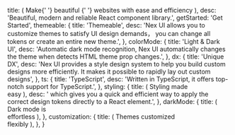 
  title: (
    <span>
      Make{' '}
      <span className='x:tracking-tight x:inline x:font-semibold x:from-[#FF1CF7] x:to-[#b249f8] x:text-6xl x:bg-clip-text x:text-transparent x:bg-gradient-to-b'>
        beautiful
      </span>{' '}
      websites with ease and efficiency
    </span>
  ),
  desc: 'Beautiful, modern and reliable React component library.',
  getStarted: 'Get Started',
  themeable: {
    title: 'Themeable',
    desc: 'Nex UI allows you to customize themes to satisfy UI design demands， you can change all tokens or create an entire new theme.',
  },
  colorMode: {
    title: 'Light & Dark UI',
    desc: 'Automatic dark mode recognition, Nex UI automatically changes the theme when detects HTML theme prop changes.',
  },
  dx: {
    title: 'Unique DX',
    desc: 'Nex UI provides a style design system to help you build custom designs more efficiently. It makes it possible to rapidly lay out custom designs',
  },
  ts: {
    title: 'TypeScript',
    desc: 'Written in TypeScript, it offers top-notch support for TypeScript.',
  },
  styling: {
    title: (
      <span>
        Styling made
        <br />
        <span>easy</span>
      </span>
    ),
    desc: ' which gives you a quick and efficient way to apply the correct design tokens directly to a React element.',
  },
  darkMode: {
    title: (
      <span>
        Dark mode is
        <br />
        <span>effortless</span>
      </span>
    ),
  },
  customization: {
    title: (
      <span>
        Themes customized
        <br />
        <span>flexibly</span>
      </span>
    ),
  },
}

<HomePage translations={translations} />

